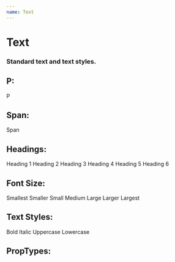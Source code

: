 ```yaml
---
name: Text
---
```




# Text
### Standard text and text styles.

## P:
<Playground>
	<Text>P</Text>
</Playground>

## Span:
<Playground>
	<Text span>Span</Text>
</Playground>

## Headings:
<Playground>
	<Text heading="1">Heading 1</Text>
	<Text heading="2">Heading 2</Text>
	<Text heading="3">Heading 3</Text>
	<Text heading="4">Heading 4</Text>
	<Text heading="5">Heading 5</Text>
	<Text heading="6">Heading 6</Text>
</Playground>

## Font Size:
<Playground>
	<Text smallest>Smallest</Text>
	<Text smaller>Smaller</Text>
	<Text small>Small</Text>
	<Text medium>Medium</Text>
	<Text large>Large</Text>
	<Text larger>Larger</Text>
	<Text largest>Largest</Text>
</Playground>

## Text Styles:
<Playground>
	<Text bold>Bold</Text>
	<Text italic>Italic</Text>
	<Text uppercase>Uppercase</Text>
	<Text lowercase>Lowercase</Text>
</Playground>

## PropTypes:

<PropsTable of={Text} />


